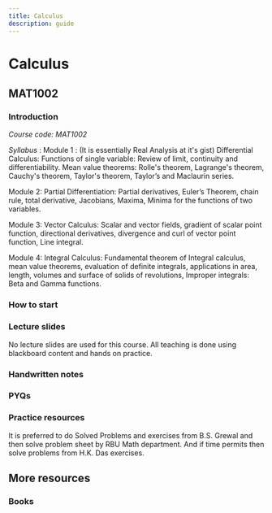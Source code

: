 ---
title: Calculus
description: guide
---
# Calculus

## MAT1002

### Introduction

*Course code: MAT1002*

*Syllabus* : Module 1 :
(It is essentially Real Analysis at it's gist)
Differential Calculus: Functions of single variable: Review of limit, continuity and differentiability. Mean
value theorems: Rolle's theorem, Lagrange's theorem, Cauchy's theorem, Taylor's theorem, Taylor’s
and Maclaurin series.

Module 2: 
Partial Differentiation: Partial derivatives, Euler’s Theorem, chain rule, total derivative, Jacobians,
Maxima, Minima for the functions of two variables.

Module 3: 
Vector Calculus: Scalar and vector fields, gradient of scalar point function, directional derivatives,
divergence and curl of vector point function, Line integral.

Module 4: 
Integral Calculus: Fundamental theorem of Integral calculus, mean value theorems, evaluation of
definite integrals, applications in area, length, volumes and surface of solids of revolutions, Improper
integrals: Beta and Gamma functions.

### How to start


### Lecture slides
No lecture slides are used for this course. All teaching is done using blackboard content and hands on practice.


### Handwritten notes

### PYQs


### Practice resources


It is preferred to do Solved Problems and exercises from B.S. Grewal and then solve problem sheet by RBU Math department. 
And if time permits then solve problems from H.K. Das exercises.




## More resources

### Books
